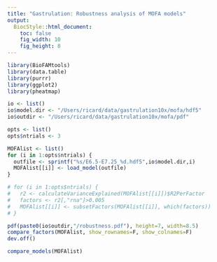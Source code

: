 ```yaml
---
title: "Gastrulation: Robustness analysis of MOFA models"
output:
  BiocStyle::html_document: 
    toc: false
    fig_width: 10
    fig_height: 8
---
```


```r
library(BioFAMtools)
library(data.table)
library(purrr)
library(ggplot2)
library(pheatmap)
```


<!-- Define settings -->
```r
io <- list()
io$model.dir <- "/Users/ricard/data/gastrulation10x/mofa/hdf5"
io$outdir <- "/Users/ricard/data/gastrulation10x/mofa/pdf"

opts <- list()
opts$ntrials <- 3
```

<!-- Load precomputed models -->
```r
MOFAlist <- list()
for (i in 1:opts$ntrials) {
  outfile <- sprintf("%s/E6.5-E7.25_%d.hdf5",io$model.dir,i)
  MOFAlist[[i]] <- load_model(outfile)
}
```

<!-- Subset active factors -->
```r
# for (i in 1:opts$ntrials) {
#   r2 <- calculateVarianceExplained(MOFAlist[[i]])$R2PerFactor
#   factors <- r2[,"rna"]>0.005
#   MOFAlist[[i]] <- subsetFactors(MOFAlist[[i]], which(factors))
# }
```

<!-- Assess robustness of factors -->
```r
pdf(paste0(io$outdir,"/robustness.pdf"), height=7, width=8.5)
compare_factors(MOFAlist, show_rownames=F, show_colnames=F)
dev.off()
```

<!-- Select model with the highest ELBO -->
```r
compare_models(MOFAlist)
```
